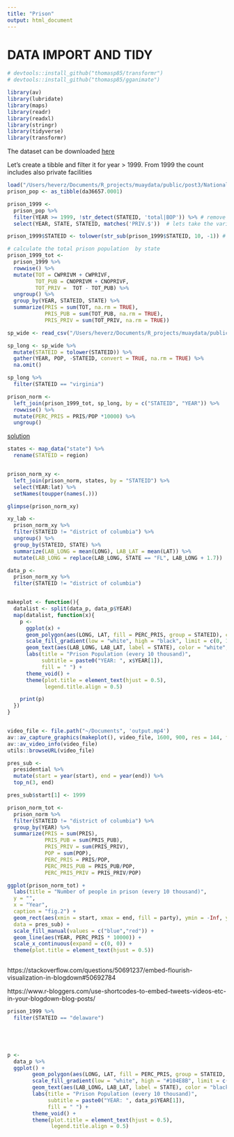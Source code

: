 ```yaml
---
title: "Prison"
output: html_document
---
```





# DATA IMPORT AND TIDY



```r
# devtools::install_github("thomasp85/transformr")
# devtools::install_github("thomasp85/gganimate")

```

```r
library(av)
library(lubridate)
library(maps)
library(readr)
library(readxl)
library(stringr)
library(tidyverse)
library(transformr)
```


The dataset can be downloaded [here](https://www.icpsr.umich.edu/icpsrweb/ICPSR/studies/36657)

Let's create a tibble and filter it for year > 1999. From 1999 the count includes also private facilities

```r
load("/Users/heverz/Documents/R_projects/muaydata/public/post3/National_Prisoner_Statistics_1978-2015/DS0001/36657-0001-Data.rda")
prison_pop <- as_tibble(da36657.0001)

prison_1999 <-
  prison_pop %>% 
  filter(YEAR >= 1999, !str_detect(STATEID, 'total|BOP')) %>% # remove totals
  select(YEAR, STATE, STATEID, matches('PRIV.$'))  # lets take the variables regarding the prison population

prison_1999$STATEID <- tolower(str_sub(prison_1999$STATEID, 10, -1)) # clean up the STATEID column
```
```r
# calculate the total prison population  by state
prison_1999_tot <- 
  prison_1999 %>% 
  rowwise() %>% 
  mutate(TOT = CWPRIVM + CWPRIVF, 
         TOT_PUB = CNOPRIVM + CNOPRIVF, 
         TOT_PRIV =  TOT - TOT_PUB) %>% 
  ungroup() %>% 
  group_by(YEAR, STATEID, STATE) %>% 
  summarize(PRIS = sum(TOT, na.rm = TRUE), 
            PRIS_PUB = sum(TOT_PUB, na.rm = TRUE),
            PRIS_PRIV = sum(TOT_PRIV, na.rm = TRUE)) 
```

```r

sp_wide <- read_csv("/Users/heverz/Documents/R_projects/muaydata/public/post3/sp_1999-2015.csv")

sp_long <- sp_wide %>% 
  mutate(STATEID = tolower(STATEID)) %>% 
  gather(YEAR, POP, -STATEID, convert = TRUE, na.rm = TRUE) %>% 
  na.omit()

sp_long %>% 
  filter(STATEID == "virginia")

```

```r
prison_norm <- 
  left_join(prison_1999_tot, sp_long, by = c("STATEID", "YEAR")) %>% 
  rowwise() %>% 
  mutate(PERC_PRIS = PRIS/POP *10000) %>% 
  ungroup()
```


[solution](https://stackoverflow.com/questions/24441775/how-do-you-create-a-us-states-heatmap-based-on-some-values#24442716)

```r
states <- map_data("state") %>% 
  rename(STATEID = region)


prison_norm_xy <- 
  left_join(prison_norm, states, by = "STATEID") %>% 
  select(YEAR:lat) %>% 
  setNames(toupper(names(.)))

glimpse(prison_norm_xy)
```
```r
xy_lab <- 
  prison_norm_xy %>% 
  filter(STATEID != "district of columbia") %>% 
  ungroup() %>% 
  group_by(STATEID, STATE) %>% 
  summarize(LAB_LONG = mean(LONG), LAB_LAT = mean(LAT)) %>% 
  mutate(LAB_LONG = replace(LAB_LONG, STATE == "FL", LAB_LONG + 1.7)) 
```





```r
data_p <- 
  prison_norm_xy %>% 
  filter(STATEID != "district of columbia") 


makeplot <- function(){
  datalist <- split(data_p, data_p$YEAR)
  map(datalist, function(x){
    p <- 
      ggplot(x) +
      geom_polygon(aes(LONG, LAT, fill = PERC_PRIS, group = STATEID), colour = "white") +
      scale_fill_gradient(low = "white", high = "black", limit = c(0, 100)) + # high = "#104E8B"
      geom_text(aes(LAB_LONG, LAB_LAT, label = STATE), color = "white", size=3, data = xy_lab) +
      labs(title = "Prison Population (every 10 thousand)",
           subtitle = paste0("YEAR: ", x$YEAR[1]),
           fill = " ") +
      theme_void() +
      theme(plot.title = element_text(hjust = 0.5),
            legend.title.align = 0.5) 

    print(p)
  })
}


video_file <- file.path("~/Documents", 'output.mp4')
av::av_capture_graphics(makeplot(), video_file, 1600, 900, res = 144, framerate = 2)
av::av_video_info(video_file)
utils::browseURL(video_file)
```

```r
pres_sub <- 
  presidential %>% 
  mutate(start = year(start), end = year(end)) %>% 
  top_n(3, end)

pres_sub$start[1] <- 1999
```


```r
prison_norm_tot <-
  prison_norm %>% 
  filter(STATEID != "district of columbia") %>% 
  group_by(YEAR) %>% 
  summarize(PRIS = sum(PRIS), 
            PRIS_PUB = sum(PRIS_PUB),
            PRIS_PRIV = sum(PRIS_PRIV), 
            POP = sum(POP),
            PERC_PRIS = PRIS/POP,
            PERC_PRIS_PUB = PRIS_PUB/POP,
            PERC_PRIS_PRIV = PRIS_PRIV/POP)

ggplot(prison_norm_tot) +
  labs(title = "Number of people in prison (every 10 thousand)",
  y = "",
  x = "Year",
  caption = "fig.2") +
  geom_rect(aes(xmin = start, xmax = end, fill = party), ymin = -Inf, ymax = Inf, alpha = 0.2,
  data = pres_sub) +
  scale_fill_manual(values = c("blue","red")) +
  geom_line(aes(YEAR, PERC_PRIS * 10000)) +
  scale_x_continuous(expand = c(0, 0)) +
  theme(plot.title = element_text(hjust = 0.5))
  
```

https://stackoverflow.com/questions/50691237/embed-flourish-visualization-in-blogdown#50692784

https://www.r-bloggers.com/use-shortcodes-to-embed-tweets-videos-etc-in-your-blogdown-blog-posts/

```r
prison_1999 %>% 
  filter(STATEID == "delaware") 






```




```r

p <- 
  data_p %>% 
  ggplot() +
        geom_polygon(aes(LONG, LAT, fill = PERC_PRIS, group = STATEID, frame = YEAR), colour = "white") +
        scale_fill_gradient(low = "white", high = "#104E8B", limit = c(0, 100)) +
        geom_text(aes(LAB_LONG, LAB_LAT, label = STATE), color = "black", size=3, data = xy_lab) +
        labs(title = "Prison Population (every 10 thousand)",
             subtitle = paste0("YEAR: ", data_p$YEAR[1]),
             fill = " ") +
        theme_void() +
        theme(plot.title = element_text(hjust = 0.5),
              legend.title.align = 0.5) 
```


